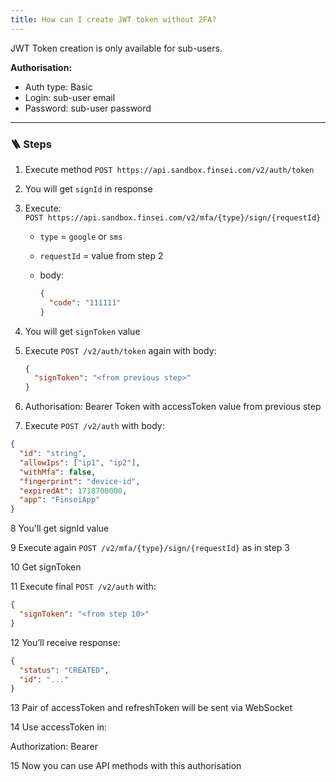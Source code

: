 ```yaml
---
title: How can I create JWT token without 2FA?
---
```


JWT Token creation is only available for sub-users.

**Authorisation:**

- Auth type: Basic  
- Login: sub-user email  
- Password: sub-user password

---

### 🪜 Steps

1. Execute method `POST https://api.sandbox.finsei.com/v2/auth/token`  

2. You will get `signId` in response  

3. Execute:  
   `POST https://api.sandbox.finsei.com/v2/mfa/{type}/sign/{requestId}`  
   - `type` = `google` or `sms`  
   - `requestId` = value from step 2  
   - body:

     ```json
     {
       "code": "111111"
     }
     ```

4. You will get `signToken` value  

5. Execute `POST /v2/auth/token` again with body:

   ```json
   {
     "signToken": "<from previous step>"
   }
   ```

6. Authorisation: Bearer Token with accessToken value from previous step

7. Execute `POST /v2/auth` with body:

```json
{
  "id": "string",
  "allowIps": ["ip1", "ip2"],
  "withMfa": false,
  "fingerprint": "device-id",
  "expiredAt": 1718700000,
  "app": "FinseiApp"
}
```

8 You'll get signId value

9 Execute again `POST /v2/mfa/{type}/sign/{requestId}` as in step 3

10 Get signToken

11 Execute final `POST /v2/auth` with:

```json
{
  "signToken": "<from step 10>"
}
```

12 You’ll receive response:

```json
{
  "status": "CREATED",
  "id": "..." 
}
```

13 Pair of accessToken and refreshToken will be sent via WebSocket

14 Use accessToken in:

Authorization: Bearer <accessToken>

15 Now you can use API methods with this authorisation